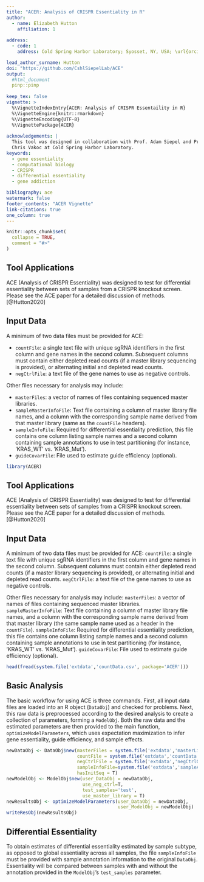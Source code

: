 ---
title: "ACER: Analysis of CRISPR Essentiality in R"
author: 
  - name: Elizabeth Hutton
    affiliation: 1
  
address:
  - code: 1
    address: Cold Spring Harbor Laboratory; Syosset, NY, USA; \url{orcid.org/0000-0003-3422-5278}

lead_author_surname: Hutton
doi: "https://github.com/CshlSiepelLab/ACE"
output: 
  #html_document
  pinp::pinp
  
keep_tex: false
vignette: >
  %\VignetteIndexEntry{ACER: Analysis of CRISPR Essentaility in R}
  %\VignetteEngine{knitr::rmarkdown}
  %\VignetteEncoding{UTF-8}
  %\VignettePackage{ACER}
  
acknowledgements: |
  This tool was designed in collaboration with Prof. Adam Siepel and Prof. 
  Chris Vakoc at Cold Spring Harbor Laboratory.
keywords:
  - gene essentiality
  - computational biology
  - CRISPR
  - differential essentiality
  - gene addiction

bibliography: ace
watermark: false
footer_contents: "ACER Vignette"
link-citations: true
one_column: true
---

```{r, include = FALSE}
knitr::opts_chunk$set(
  collapse = TRUE,
  comment = "#>"
)
```

## Tool Applications
  ACE (Analysis of CRISPR Essentiality) was designed to test for differential essentiality
between sets of samples from a CRISPR knockout screen. Please see the ACE paper
for a detailed discussion of methods. [@Hutton2020]

## Input Data
  A minimum of two data files must be provided for ACE: 
  
* `countFile`: a single text file with unique sgRNA identifiers in the first column and
gene names in the second column.  Subsequent columns must contain either depleted read counts
(if a master library sequencing is provided),
or alternating initial and depleted read counts.
* `negCtrlFile`: a text file of the gene names to use as negative controls.

Other files necessary for analysis may include:

* `masterFiles`: a vector of names of files containing sequenced master libraries.
* `sampleMasterInfoFile`: Text file containing a column of master library file names,
and a column with the corresponding sample name derived from that master library
(same as the `countFile` headers).
* `sampleInfoFile`: Required for differential essentiality prediction, this file
contains one column listing sample names and a second column containing sample
annotations to use in test partitioning (for instance, 'KRAS_WT' vs. 'KRAS_Mut').
* `guideCovarFile`: File used to estimate guide efficiency (optional).

```{r setup}
library(ACER)
```
## Tool Applications
ACE (Analysis of CRISPR Essentiality) was designed to test for differential essentiality
between sets of samples from a CRISPR knockout screen. Please see the ACE paper
for a detailed discussion of methods. [@Hutton2020]

## Input Data
A minimum of two data files must be provided for ACE: 
`countFile`: a single text file with unique sgRNA identifiers in the first column and
gene names in the second column.  Subsequent columns must contain either depleted read counts
(if a master library sequencing is provided),
or alternating initial and depleted read counts.
`negCtrlFile`: a text file of the gene names to use as negative controls.

Other files necessary for analysis may include:
`masterFiles`: a vector of names of files containing sequenced master libraries.
`sampleMasterInfoFile`: Text file containing a column of master library file names,
and a column with the corresponding sample name derived from that master library
(the same sample name used as a header in the `countFile`).
`sampleInfoFile`: Required for differential essentiality prediction, this file
contains one column listing sample names and a second column containing sample
annotations to use in test partitioning (for instance, 'KRAS_WT' vs. 'KRAS_Mut').
`guideCovarFile`: File used to estimate guide efficiency (optional).


```{r sample inputs}
head(fread(system.file('extdata','countData.csv', package='ACER')))
```
## Basic Analysis
The basic workflow for using ACE is three commands.  First, all input data files
are loaded into an R object (`DataObj`) and checked for problems.  Next, this raw data is
preprocessed according to the desired analysis to create a collection of parameters,
forming a `ModelObj`.  Both the raw data and the estimated parameters are then
provided to the main function, `optimizeModelParameters`, which uses expectation
maximization to infer gene essentiality, guide efficiency, and sample effects.
```{r basic}
newDataObj <- DataObj$new(masterFiles = system.file('extdata','masterLibraryCounts.csv', package='ACER'),
                          countFile = system.file('extdata','countData.csv', package='ACER'),
                          negCtrlFile = system.file('extdata','negCtrlGenes.txt', package='ACER'), 
                          sampleInfoFile=system.file('extdata','sampleAnnotations.txt', package='ACER'),
                          hasInitSeq = T)
newModelObj <- ModelObj$new(user_DataObj = newDataObj,
                            use_neg_ctrl=T,
                            test_samples='test',
                            use_master_library = T)
newResultsObj <- optimizeModelParameters(user_DataObj = newDataObj,
                                         user_ModelObj = newModelObj)
writeResObj(newResultsObj)
```
                                          
## Differential Essentiality
To obtain estimates of differential essentiality estimated by sample subtype,
as opposed to global essentiality across all samples, the file
`sampleInfoFile` must be provided with sample annotation information 
to the original `DataObj`. Essentiality will be compared between samples with
and without the annotation provided in the `ModelObj`'s `test_samples` parameter.


